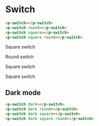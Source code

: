 
<Meta title="Form/Switch/Demo" />

# Switch

```html
<p-switch></p-switch>
<p-switch round></p-switch>
<p-switch square></p-switch>
<p-switch square round></p-switch>
```

Square switch <p-switch></p-switch>

Round switch <p-switch round></p-switch>

Square switch <p-switch square></p-switch>

Square switch <p-switch square round></p-switch>

## Dark mode

```html
<p-switch dark></p-switch>
<p-switch dark round></p-switch>
<p-switch dark square></p-switch>
<p-switch dark square round></p-switch>
```

<div style={{padding: '10px', boxSizing: "border-box", width: "100%", background: "#41403e"}}>
    <p-switch style={{marginRight: "20px"}} dark></p-switch>
    <p-switch style={{marginRight: "20px"}} round dark></p-switch>
    <p-switch style={{marginRight: "20px"}} square dark></p-switch>
    <p-switch style={{marginRight: "20px"}} checked square dark round></p-switch>
</div>